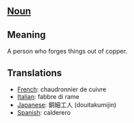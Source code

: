 == [[Noun]] ==

== Meaning ==

A person who forges things out of copper.

== Translations ==

*[[French]]: chaudronnier de cuivre
*[[Italian]]: fabbre di rame
*[[Japanese]]: 銅細工人 (douitakumijin)
*[[Spanish]]: calderero